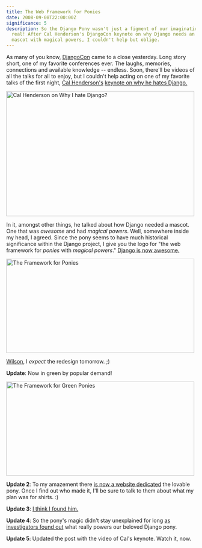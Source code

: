 ```yaml
---
title: The Web Framework for Ponies
date: 2008-09-08T22:00:00Z
significance: 5
description: So the Django Pony wasn't just a figment of our imagination--it's
  real! After Cal Henderson's DjangoCon keynote on why Django needs an awesome
  mascot with magical powers, I couldn't help but oblige.
---
```


As many of you know, [DjangoCon][1] came to a close yesterday. Long story short, one of my favorite conferences ever. The laughs, memories, connections and available knowledge -- endless. Soon, there'll be videos of all the talks for all to enjoy, but I couldn't help acting on one of my favorite talks of the first night, [Cal Henderson's][2] [keynote on why he hates Django.][8]

[<img src="https://farm4.static.flickr.com/3247/2835538558_bf29a17402.jpg" width="500" height="332" alt="Cal Henderson on Why I hate Django?" />][9]

In it, amongst other things, he talked about how Django needed a mascot. One that was *awesome* and had *magical powers*. Well, somewhere inside my head, I agreed. Since the pony seems to have much historical significance within the Django project, I give you the logo for "the web framework for *ponies* with *magical powers*." [Django is now awesome.][3]

[<img src="https://farm3.static.flickr.com/2052/2842638666_b24158c6f6.jpg" width="500" height="250" alt="The Framework for Ponies" />][10]

[Wilson][4], I *expect* the redesign tomorrow. ;)

**Update**: Now in green by popular demand!

[<img src="https://farm4.static.flickr.com/3200/2844663076_225ba15523.jpg" width="500" height="250" alt="The Framework for Green Ponies" />][11]

**Update 2**: To my amazement there [is now a website dedicated][5] the lovable pony. Once I find out who made it, I'll be sure to talk to them about what my plan was for shirts. :)

**Update 3**: [I think I found him.][6]

**Update 4**: So the pony's magic didn't stay unexplained for long [as investigators found out][7] what really powers our beloved Django pony.

**Update 5**: Updated the post with the video of Cal's keynote. Watch it, now.

[1]: http://djangocon.org/
[2]: http://iamcal.com/
[3]: http://code.google.com/p/django-awesome/source/browse/trunk/awesome.py
[4]: http://wilsonminer.com/
[5]: http://djangopony.com/
[6]: http://www.mintchaos.com/
[7]: http://hackety.org/2008/09/15/documentsRevealDjangoPonyTailOfLies.html
[8]: https://www.youtube.com/watch?v=i6Fr65PFqfk
[9]: http://www.flickr.com/photos/yashh/2835538558/
[10]: http://www.flickr.com/photos/avalonstar/2842638666/
[11]: http://www.flickr.com/photos/avalonstar/2844663076/
